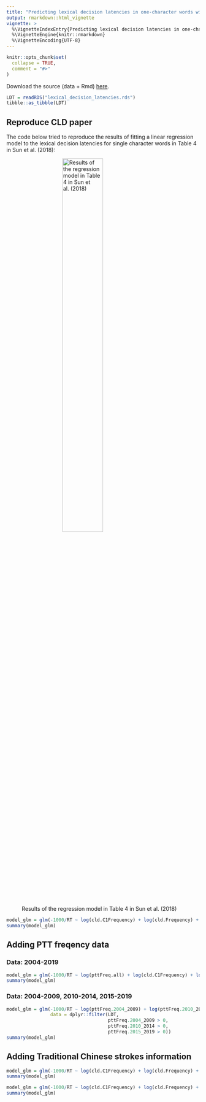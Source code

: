 ```yaml
---
title: "Predicting lexical decision latencies in one-character words with CLD & PTT frequency data"
output: rmarkdown::html_vignette
vignette: >
  %\VignetteIndexEntry{Predicting lexical decision latencies in one-character words with CLD & PTT frequency data}
  %\VignetteEngine{knitr::rmarkdown}
  %\VignetteEncoding{UTF-8}
---
```


```r
knitr::opts_chunk$set(
  collapse = TRUE,
  comment = "#>"
)
```

Download the source (data + Rmd) [here](https://lopentu.github.io/lexicoR-data/model_fitting.zip).

```r
LDT = readRDS("lexical_decision_latencies.rds")
tibble::as_tibble(LDT)
```

## Reproduce CLD paper

The code below tried to reproduce the results of fitting a linear regression model to the lexical decision latencies for single character words in Table 4 in Sun et al. (2018):

![Results of the regression model in Table 4 in Sun et al. (2018)](Sun_table4.png){style="width:50%; display:block; margin: 0 auto; padding: 0 auto"}

```r
model_glm = glm(-1000/RT ~ log(cld.C1Frequency) + log(cld.Frequency) + sqrt(cld.C1Strokes), data = LDT)
summary(model_glm)
```

## Adding PTT freqency data

### Data: 2004-2019

```r
model_glm = glm(-1000/RT ~ log(pttFreq.all) + log(cld.C1Frequency) + log(cld.Frequency) + sqrt(cld.C1Strokes), data = LDT[LDT$pttFreq.all > 0,])
summary(model_glm)
```

### Data: 2004-2009, 2010-2014, 2015-2019

```r
model_glm = glm(-1000/RT ~ log(pttFreq.2004_2009) + log(pttFreq.2010_2014) + log(pttFreq.2015_2019) + log(cld.C1Frequency) + log(cld.Frequency) + sqrt(cld.C1Strokes), 
                data = dplyr::filter(LDT, 
                                     pttFreq.2004_2009 > 0, 
                                     pttFreq.2010_2014 > 0, 
                                     pttFreq.2015_2019 > 0))
summary(model_glm)
```

## Adding Traditional Chinese strokes information

```r
model_glm = glm(-1000/RT ~ log(cld.C1Frequency) + log(cld.Frequency) + sqrt(trad_strokes), data = LDT)
summary(model_glm)
```

```r
model_glm = glm(-1000/RT ~ log(cld.C1Frequency) + log(cld.Frequency) + sqrt(cld.C1Strokes) + sqrt(trad_strokes), data = LDT)
summary(model_glm)
```


